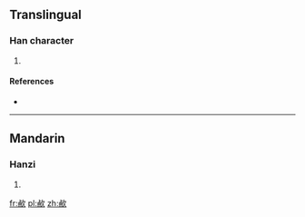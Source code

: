 ==Translingual==

===Han character===
{{Han char|rn=76|rad=欠|as=07|sn=11|four=2728<sub>2</sub>|canj=X卜月弓人 (XYBNO), 卜月弓人 (YBNO)}}

# {{defn|Han|sort=欠07}}

====References====
* {{Han ref|kx=0567.380|dkj=16082|dj=0956.120|hdz=32140.010|uh=6B33|ud=27443|bh=D5D7|bd=54743}}

----

==Mandarin==

===Hanzi===
{{cmn-hanzi|pin=[[kuài]] ([[kuai4]])|wg=k'uai<sup>4</sup>}}

# {{defn|lang=cmn|sort=欠07}}

[[fr:欳]]
[[pl:欳]]
[[zh:欳]]